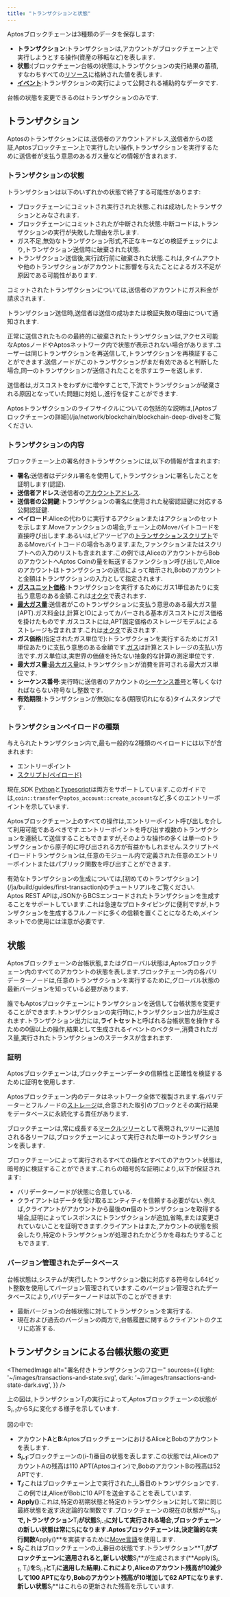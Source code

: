 ```yaml
---
title: "トランザクションと状態"
---
```




Aptosブロックチェーンは3種類のデータを保存します:

- **トランザクション**:トランザクションは,アカウントがブロックチェーン上で実行しようとする操作(資産の移転など)を表します.
- **状態**:(ブロックチェーン台帳の)状態は,トランザクションの実行結果の蓄積,すなわちすべての[リソース](/ja/network/blockchain/resources)に格納された値を表します.
- [**イベント**](/ja/network/blockchain/events):トランザクションの実行によって公開される補助的なデータです.

<Aside type="note">
  台帳の状態を変更できるのはトランザクションのみです.
</Aside>

## トランザクション

Aptosのトランザクションには,送信者のアカウントアドレス,送信者からの認証,Aptosブロックチェーン上で実行したい操作,トランザクションを実行するために送信者が支払う意思のあるガス量などの情報が含まれます.

### トランザクションの状態

トランザクションは以下のいずれかの状態で終了する可能性があります:

- ブロックチェーンにコミットされ実行された状態.これは成功したトランザクションとみなされます.
- ブロックチェーンにコミットされたが中断された状態.中断コードは,トランザクションの実行が失敗した理由を示します.
- ガス不足,無効なトランザクション形式,不正なキーなどの検証チェックにより,トランザクション送信時に破棄された状態.
- トランザクション送信後,実行試行前に破棄された状態.これは,タイムアウトや他のトランザクションがアカウントに影響を与えたことによるガス不足が原因である可能性があります.

コミットされたトランザクションについては,送信者のアカウントにガス料金が請求されます.

トランザクション送信時,送信者は送信の成功または検証失敗の理由について通知されます.

正常に送信されたものの最終的に破棄されたトランザクションは,アクセス可能なAptosノードやAptosネットワーク内で状態が表示されない場合があります.ユーザーは同じトランザクションを再送信して,トランザクションを再検証することができます.送信ノードがこのトランザクションがまだ有効であると判断した場合,同一のトランザクションが送信されたことを示すエラーを返します.

送信者は,ガスコストをわずかに増やすことで,下流でトランザクションが破棄される原因となっていた問題に対処し,進行を促すことができます.

<Aside type="note">
  Aptosトランザクションのライフサイクルについての包括的な説明は,[Aptosブロックチェーンの詳細](/ja/network/blockchain/blockchain-deep-dive)をご覧ください.
</Aside>

### トランザクションの内容

ブロックチェーン上の署名付きトランザクションには,以下の情報が含まれます:

- **署名**:送信者はデジタル署名を使用して,トランザクションに署名したことを証明します(認証).
- **送信者アドレス**:送信者の[アカウントアドレス](/ja/network/blockchain/accounts.mdx#account-address).
- **送信者の公開鍵**:トランザクションの署名に使用された秘密認証鍵に対応する公開認証鍵.
- **ペイロード**:Aliceの代わりに実行するアクションまたはアクションのセットを示します.Moveファンクションの場合,チェーン上のMoveバイトコードを直接呼び出します.あるいは,ピアツーピアの[トランザクションスクリプト](/ja/network/glossary.mdx#transaction-script)であるMoveバイトコードの場合もあります.また,ファンクションまたはスクリプトへの入力のリストも含まれます.この例では,AliceのアカウントからBobのアカウントへAptos Coinの量を転送するファンクション呼び出しで,Aliceのアカウントはトランザクションの送信によって暗示され,Bobのアカウントと金額はトランザクションの入力として指定されます.
- [**ガスユニット価格**](/ja/network/glossary.mdx#gas-unit-price):トランザクションを実行するためにガス1単位あたりに支払う意思のある金額.これは[オクタ](/ja/network/glossary.mdx#octa)で表されます.
- [**最大ガス量**](/ja/network/glossary.mdx#maximum-gas-amount):送信者がこのトランザクションに支払う意思のある最大ガス量(APT).ガス料金は,計算とIOによってカバーされる基本ガスコストにガス価格を掛けたものです.ガスコストには,APT固定価格のストレージモデルによるストレージも含まれます.これは[オクタ](/ja/network/glossary.mdx#octa)で表されます.
- **ガス価格**(指定されたガス単位で):トランザクションを実行するためにガス1単位あたりに支払う意思のある金額です.[ガス](/ja/network/blockchain/gas-txn-fee)は計算とストレージの支払い方法です.ガス単位は,実世界の価値を持たない抽象的な計算の測定単位です.
- **最大ガス量**:[最大ガス量](/ja/network/blockchain/gas-txn-fee.mdx#specifying-gas-fees-within-a-transaction)は,トランザクションが消費を許可される最大ガス単位です.
- **シーケンス番号**:実行時に送信者のアカウントの[シーケンス番号](/ja/network/blockchain/accounts.mdx#account-sequence-number)と等しくなければならない符号なし整数です.
- **有効期限**:トランザクションが無効になる(期限切れになる)タイムスタンプです.

### トランザクションペイロードの種類

与えられたトランザクション内で,最も一般的な2種類のペイロードには以下が含まれます:

- エントリーポイント
- [スクリプト(ペイロード)](/ja/build/smart-contracts/scripts)

現在,SDK [Python](/ja/build/sdks/python-sdk)と[Typescript](/ja/build/sdks/ts-sdk)は両方をサポートしています.このガイドでは,`coin::transfer`や`aptos_account::create_account`など,多くのエントリーポイントを示しています.

Aptosブロックチェーン上のすべての操作は,エントリーポイント呼び出しを介して利用可能であるべきです.エントリーポイントを呼び出す複数のトランザクションを連続して送信することもできますが,そのような操作の多くは単一のトランザクションから原子的に呼び出される方が有益かもしれません.スクリプトペイロードトランザクションは,任意のモジュール内で定義された任意のエントリーポイントまたはパブリック関数を呼び出すことができます.

<Aside type="note">
  有効なトランザクションの生成については,[初めてのトランザクション](/ja/build/guides/first-transaction)のチュートリアルをご覧ください.
</Aside>

<Aside type="note">
  Aptos REST APIは,JSONからBCSエンコードされたトランザクションを生成することをサポートしています.これは急速なプロトタイピングに便利ですが,トランザクションを生成するフルノードに多くの信頼を置くことになるため,メインネットでの使用には注意が必要です.
</Aside>

## 状態

Aptosブロックチェーンの台帳状態,またはグローバル状態は,Aptosブロックチェーン内のすべてのアカウントの状態を表します.ブロックチェーン内の各バリデーターノードは,任意のトランザクションを実行するために,グローバル状態の最新バージョンを知っている必要があります.

誰でもAptosブロックチェーンにトランザクションを送信して台帳状態を変更することができます.トランザクションの実行時に,トランザクション出力が生成されます.トランザクション出力には,**ライトセット**と呼ばれる台帳状態を操作するための0個以上の操作,結果として生成されるイベントのベクター,消費されたガス量,実行されたトランザクションのステータスが含まれます.

### 証明

Aptosブロックチェーンは,ブロックチェーンデータの信頼性と正確性を検証するために証明を使用します.

Aptosブロックチェーン内のデータはネットワーク全体で複製されます.各バリデーターとフルノードの[ストレージ](/ja/network/blockchain/validator-nodes.mdx#storage)は,合意された取引のブロックとその実行結果をデータベースに永続化する責任があります.

ブロックチェーンは,常に成長する[マークルツリー](/ja/network/glossary.mdx#merkle-trees)として表現され,ツリーに追加される各リーフは,ブロックチェーンによって実行された単一のトランザクションを表します.

ブロックチェーンによって実行されるすべての操作とすべてのアカウント状態は,暗号的に検証することができます.これらの暗号的な証明により,以下が保証されます:

- バリデーターノードが状態に合意している.
- クライアントはデータを受け取るエンティティを信頼する必要がない.例えば,クライアントがアカウントから最後の**n**個のトランザクションを取得する場合,証明によってレスポンスにトランザクションが追加,省略,または変更されていないことを証明できます.クライアントはまた,アカウントの状態を照会したり,特定のトランザクションが処理されたかどうかを尋ねたりすることもできます.

### バージョン管理されたデータベース

台帳状態は,システムが実行したトランザクション数に対応する符号なし64ビット整数を使用してバージョン管理されています.このバージョン管理されたデータベースにより,バリデーターノードは以下のことができます:

- 最新バージョンの台帳状態に対してトランザクションを実行する.
- 現在および過去のバージョンの両方で,台帳履歴に関するクライアントのクエリに応答する.

## トランザクションによる台帳状態の変更

<ThemedImage
  alt="署名付きトランザクションのフロー"
  sources={{
light: '~/images/transactions-and-state.svg',
dark: '~/images/transactions-and-state-dark.svg',
}}
/>

上の図は,トランザクションT<sub>_i_</sub>の実行によって,Aptosブロックチェーンの状態がS<sub>_i-1_</sub>からS<sub>_i_</sub>に変化する様子を示しています.

図の中で:

- アカウント**A**と**B**:AptosブロックチェーンにおけるAliceとBobのアカウントを表します.
- **S<sub>_i-1_</sub>**:ブロックチェーンの(_i-1_)番目の状態を表します.この状態では,AliceのアカウントAの残高は110 APT(Aptosコイン)で,BobのアカウントBの残高は52 APTです.
- **T<sub>_i_</sub>**:これはブロックチェーン上で実行された\_i\_番目のトランザクションです.この例では,AliceがBobに10 APTを送金することを表しています.
- **Apply()**:これは,特定の初期状態と特定のトランザクションに対して常に同じ最終状態を返す決定論的な関数です.ブロックチェーンの現在の状態が\*\*S<sub>_i-1_</sub>**で,トランザクション**T<sub>_i_</sub>**が状態**S<sub>_i-1_</sub>**に対して実行される場合,ブロックチェーンの新しい状態は常に**S<sub>_i_</sub>**になります.Aptosブロックチェーンは,決定論的な実行関数**Apply()\*\*を実装するために[Move言語](/ja/build/smart-contracts/book/SUMMARY)を使用します.
- **S<sub>_i_</sub>**:これはブロックチェーンの\_i\_番目の状態です.トランザクション\*\*T<sub>_i_</sub>**がブロックチェーンに適用されると,新しい状態**S<sub>_i_</sub>\*\*が生成されます(\*\*Apply(S<sub>_i-1_</sub>, T<sub>_i_</sub>)**を**S<sub>_i-1_</sub>**と**T<sub>_i_</sub>**に適用した結果).これにより,Aliceのアカウント残高が10減少して100 APTになり,Bobのアカウント残高が10増加して62 APTになります.新しい状態**S<sub>_i_</sub>\*\*はこれらの更新された残高を示しています.
